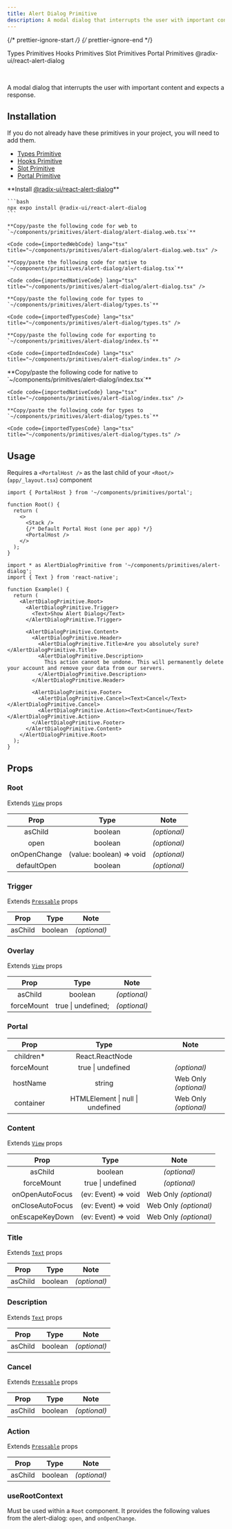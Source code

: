 ```yaml
---
title: Alert Dialog Primitive
description: A modal dialog that interrupts the user with important content and expects a response.
---
```


{/* prettier-ignore-start */}
{/* prettier-ignore-end */}


<LinkButton href='/primitives/types'>Types Primitives</LinkButton>
<LinkButton href='/primitives/hooks'>Hooks Primitives</LinkButton>
<LinkButton href='/primitives/slot'>Slot Primitives</LinkButton>
<LinkButton href='/primitives/portal'>Portal Primitives</LinkButton>
<LinkButton target='_blank' href='https://www.radix-ui.com/primitives/docs/components/alert-dialog'>
  @radix-ui/react-alert-dialog
</LinkButton>

<br />

A modal dialog that interrupts the user with important content and expects a response.

## Installation

<Aside title="Uses shared primitives">
  If you do not already have these primitives in your project, you will need to add them.

  - [Types Primitive](/primitives/types)
  - [Hooks Primitive](/primitives/hooks)
  - [Slot Primitive](/primitives/slot)
  - [Portal Primitive](/primitives/portal)
</Aside>

<Tabs>
  <TabItem label="Universal">
    **Install <a target="_blank" href="https://www.radix-ui.com/primitives/docs/components/alert-dialog">@radix-ui/react-alert-dialog</a>**

    ```bash
    npx expo install @radix-ui/react-alert-dialog
    ```

    **Copy/paste the following code for web to  `~/components/primitives/alert-dialog/alert-dialog.web.tsx`**

    <Code code={importedWebCode} lang="tsx" title="~/components/primitives/alert-dialog/alert-dialog.web.tsx" />

    **Copy/paste the following code for native to  `~/components/primitives/alert-dialog/alert-dialog.tsx`**

    <Code code={importedNativeCode} lang="tsx" title="~/components/primitives/alert-dialog/alert-dialog.tsx" />

    **Copy/paste the following code for types to  `~/components/primitives/alert-dialog/types.ts`**

    <Code code={importedTypesCode} lang="tsx" title="~/components/primitives/alert-dialog/types.ts" />

    **Copy/paste the following code for exporting to  `~/components/primitives/alert-dialog/index.ts`**

    <Code code={importedIndexCode} lang="tsx" title="~/components/primitives/alert-dialog/index.ts" />
  </TabItem>
  <TabItem label="Native Only">
    **Copy/paste the following code for native to  `~/components/primitives/alert-dialog/index.tsx`**

    <Code code={importedNativeCode} lang="tsx" title="~/components/primitives/alert-dialog/index.tsx" />

    **Copy/paste the following code for types to  `~/components/primitives/alert-dialog/types.ts`**

    <Code code={importedTypesCode} lang="tsx" title="~/components/primitives/alert-dialog/types.ts" />
  </TabItem>
</Tabs>

## Usage

<Aside type="caution">

  Requires a `<PortalHost />` as the last child of your `<Root/>` (`app/_layout.tsx`) component

  ```tsx
  import { PortalHost } from '~/components/primitives/portal';

  function Root() {
    return (
      <>
        <Stack />
        {/* Default Portal Host (one per app) */}
        <PortalHost />
      </>
    );
  }
  ```

</Aside>

```tsx
import * as AlertDialogPrimitive from '~/components/primitives/alert-dialog';
import { Text } from 'react-native';

function Example() {
  return (
    <AlertDialogPrimitive.Root>
      <AlertDialogPrimitive.Trigger>
        <Text>Show Alert Dialog</Text>
      </AlertDialogPrimitive.Trigger>

      <AlertDialogPrimitive.Content>
        <AlertDialogPrimitive.Header>
          <AlertDialogPrimitive.Title>Are you absolutely sure?</AlertDialogPrimitive.Title>
          <AlertDialogPrimitive.Description>
            This action cannot be undone. This will permanently delete your account and remove your data from our servers.
          </AlertDialogPrimitive.Description>
        </AlertDialogPrimitive.Header>

        <AlertDialogPrimitive.Footer>
          <AlertDialogPrimitive.Cancel><Text>Cancel</Text></AlertDialogPrimitive.Cancel>
          <AlertDialogPrimitive.Action><Text>Continue</Text></AlertDialogPrimitive.Action>
        </AlertDialogPrimitive.Footer>
      </AlertDialogPrimitive.Content>
    </AlertDialogPrimitive.Root>
  );
}
```

## Props

### Root

Extends [`View`](https://reactnative.dev/docs/view#props) props

|     Prop     |           Type           |     Note     |
| :----------: | :----------------------: | :----------: |
|   asChild    |         boolean          | _(optional)_ |
|     open     |         boolean          | _(optional)_ |
| onOpenChange | (value: boolean) => void | _(optional)_ |
| defaultOpen  |         boolean          | _(optional)_ |

### Trigger

Extends [`Pressable`](https://reactnative.dev/docs/pressable#props) props

|  Prop   |  Type   |     Note     |
| :-----: | :-----: | :----------: |
| asChild | boolean | _(optional)_ |

### Overlay

Extends [`View`](https://reactnative.dev/docs/view#props) props

|    Prop    |        Type        |     Note     |
| :--------: | :----------------: | :----------: |
|  asChild   |      boolean       | _(optional)_ |
| forceMount | true \| undefined; | _(optional)_ |

### Portal

|    Prop    |               Type               |         Note          |
| :--------: | :------------------------------: | :-------------------: |
| children\* |         React.ReactNode          |                       |
| forceMount |        true \| undefined         |     _(optional)_      |
|  hostName  |              string              | Web Only _(optional)_ |
| container  | HTMLElement \| null \| undefined | Web Only _(optional)_ |

### Content

Extends [`View`](https://reactnative.dev/docs/view#props) props

|       Prop       |        Type         |         Note          |
| :--------------: | :-----------------: | :-------------------: |
|     asChild      |       boolean       |     _(optional)_      |
|    forceMount    |  true \| undefined  |     _(optional)_      |
| onOpenAutoFocus  | (ev: Event) => void | Web Only _(optional)_ |
| onCloseAutoFocus | (ev: Event) => void | Web Only _(optional)_ |
| onEscapeKeyDown  | (ev: Event) => void | Web Only _(optional)_ |

### Title

Extends [`Text`](https://reactnative.dev/docs/text#props) props

|  Prop   |  Type   |     Note     |
| :-----: | :-----: | :----------: |
| asChild | boolean | _(optional)_ |

### Description

Extends [`Text`](https://reactnative.dev/docs/text#props) props

|  Prop   |  Type   |     Note     |
| :-----: | :-----: | :----------: |
| asChild | boolean | _(optional)_ |

### Cancel

Extends [`Pressable`](https://reactnative.dev/docs/pressable#props) props

|  Prop   |  Type   |     Note     |
| :-----: | :-----: | :----------: |
| asChild | boolean | _(optional)_ |

### Action

Extends [`Pressable`](https://reactnative.dev/docs/pressable#props) props

|  Prop   |  Type   |     Note     |
| :-----: | :-----: | :----------: |
| asChild | boolean | _(optional)_ |

### useRootContext

Must be used within a `Root` component. It provides the following values from the alert-dialog: `open`, and `onOpenChange`.